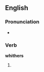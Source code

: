 ==English==

===Pronunciation===
* {{homophones|wither}}

===Verb===
'''whithers'''

# {{obsolete}} {{third-person singular of|[[whither]]}}